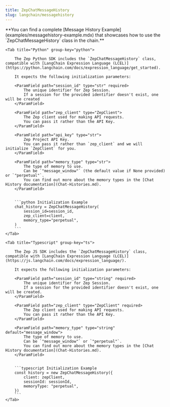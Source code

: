 ```yaml
---
title: ZepChatMessageHistory
slug: langchain/messagehistory
---
```


<Note>
    **You can find a complete [Message History Example](examples/messagehistory-example.mdx) that showcases how to use the `ZepChatMessageHistory` class in the chain.**
</Note>

<Tabs group="langchain">

    <Tab title="Python" group-key="python">

        The Zep Python SDK includes the `ZepChatMessageHistory` class, compatible with [LangChain Expression Language (LCEL)](https://python.langchain.com/docs/expression_language/get_started).

        It expects the following initialization parameters:

        <ParamField path="session_id" type="str" required>
            The unique identifier for Zep Session.
            If a session for the provided identifier doesn't exist, one will be created
        </ParamField>

        <ParamField path="zep_client" type="ZepClient">
            The Zep client used for making API requests.
            You can pass it rather than the API Key.
        </ParamField>

        <ParamField path="api_key" type="str">
            Zep Project API Key.
            You can pass it rather than `zep_client` and we will initialize `ZepClient` for you.
        </ParamField>

        <ParamField path="memory_type" type="str">
            The type of memory to use.
            Can be `"message_window"` (the default value if None provided) or `"perpetual"`.
            You can find out more about the memory types in the [Chat History documentation](Chat-Histories.md).
        </ParamField>


        ```python Initialization Example
        chat_history = ZepChatMessageHistory(
            session_id=session_id,
            zep_client=client,
            memory_type="perpetual",
        )
        ```
    </Tab>

    <Tab title="Typescript" group-key="ts">

        The Zep JS SDK includes the `ZepChatMessageHistory` class, compatible with [LangChain Expression Language (LCEL)](https://js.langchain.com/docs/expression_language/).

        It expects the following initialization parameters:

        <ParamField path="session_id" type="string" required>
            The unique identifier for Zep Session.
            If a session for the provided identifier doesn't exist, one will be created.
        </ParamField>

        <ParamField path="zep_client" type="ZepClient" required>
            The Zep client used for making API requests.
            You can pass it rather than the API Key.
        </ParamField>

        <ParamField path="memory_type" type="string" default="message_window">
            The type of memory to use.
            Can be `"message_window"` or `"perpetual"`.
            You can find out more about the memory types in the [Chat History documentation](Chat-Histories.md).
        </ParamField>


        ```typescript Initialization Example
        const history = new ZepChatMessageHistory({
            client: zepClient,
            sessionId: sessionId,
            memoryType: "perpetual",
        })
        ```
    </Tab>

</Tabs>